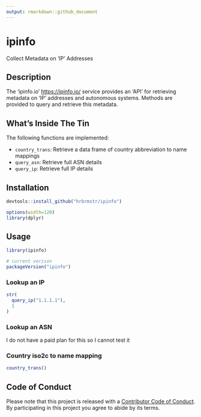 ```yaml
---
output: rmarkdown::github_document
---
```


# ipinfo

Collect Metadata on 'IP' Addresses

## Description

The 'ipinfo.io' <https://ipinfo.io/> service provides an 'API' for retrieving metadata on 'IP' addresses and autonomous systems. Methods are provided to query and retrieve this metadata.
   
## What's Inside The Tin

The following functions are implemented:

- `country_trans`:	Retrieve a data frame of country abbreviation to name mappings
- `query_asn`:	Retrieve full ASN details
- `query_ip`:	Retrieve full IP details

## Installation

```r
devtools::install_github("hrbrmstr/ipinfo")
```

```r
options(width=120)
library(dplyr)
```

## Usage

```r
library(ipinfo)

# current verison
packageVersion("ipinfo")
```

### Lookup an IP

```r
str(
  query_ip("1.1.1.1"),
  1
)
```

### Lookup an ASN

I do not have a paid plan for this so I cannot test it

### Country iso2c to name mapping

```r
country_trans()
```

## Code of Conduct

Please note that this project is released with a [Contributor Code of Conduct](CONDUCT.md). By participating in this project you agree to abide by its terms.